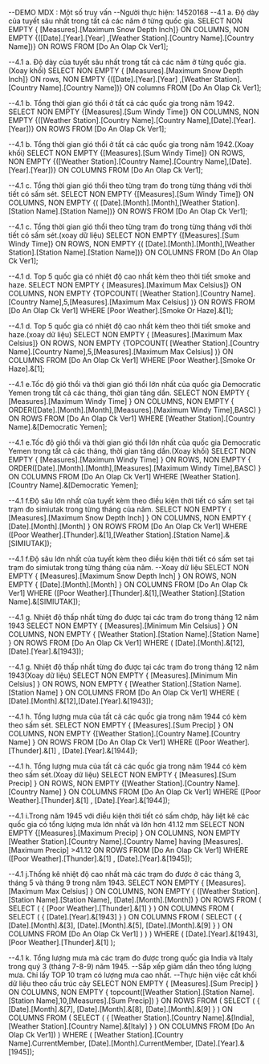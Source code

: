 ﻿--DEMO MDX : Một số truy vấn
--Người thực hiện: 14520168
--4.1 a. Độ dày của tuyết sâu nhất trong tất cả các năm ở từng quốc gia.
SELECT NON EMPTY { [Measures].[Maximum Snow Depth Inch]} ON COLUMNS,
		NON EMPTY {([Date].[Year].[Year] ,[Weather Station].[Country Name].[Country Name])} ON ROWS
FROM [Do An Olap Ck Ver1];

--4.1 a. Độ dày của tuyết sâu nhất trong tất cả các năm ở từng quốc gia.(Xoay khối)
SELECT NON EMPTY { [Measures].[Maximum Snow Depth Inch]} ON rows,
		NON EMPTY {([Date].[Year].[Year] ,[Weather Station].[Country Name].[Country Name])} ON columns
FROM [Do An Olap Ck Ver1];

--4.1 b. Tổng thời gian gió thổi ở tất cả các quốc gia trong năm 1942.
SELECT NON EMPTY {[Measures].[Sum Windy Time]} ON COLUMNS,
		NON EMPTY {([Weather Station].[Country Name].[Country Name],[Date].[Year].[Year])} ON ROWS
FROM [Do An Olap Ck Ver1];

--4.1 b. Tổng thời gian gió thổi ở tất cả các quốc gia trong năm 1942.(Xoay khối)
SELECT NON EMPTY {[Measures].[Sum Windy Time]} ON ROWS,
		NON EMPTY {([Weather Station].[Country Name].[Country Name],[Date].[Year].[Year])} ON COLUMNS
FROM [Do An Olap Ck Ver1];

--4.1 c. Tổng thời gian gió thổi theo từng trạm đo trong từng tháng với thời tiết có sấm sét.
SELECT NON EMPTY {[Measures].[Sum Windy Time]} ON COLUMNS,
		NON EMPTY {( [Date].[Month].[Month],[Weather Station].[Station Name].[Station Name])} ON ROWS
FROM [Do An Olap Ck Ver1];

--4.1 c. Tổng thời gian gió thổi theo từng trạm đo trong từng tháng với thời tiết có sấm sét.(xoay dữ liệu)
SELECT NON EMPTY {[Measures].[Sum Windy Time]} ON ROWS,
		NON EMPTY {( [Date].[Month].[Month],[Weather Station].[Station Name].[Station Name])} ON COLUMNS
FROM [Do An Olap Ck Ver1];

--4.1 d. Top 5 quốc gia có nhiệt độ cao nhất kèm theo thời tiết smoke and haze.
SELECT NON EMPTY { [Measures].[Maximum Max Celsius]} ON COLUMNS,
		NON EMPTY {TOPCOUNT(
			[Weather Station].[Country Name].[Country Name],5,[Measures].[Maximum Max Celsius]
			)} ON ROWS
FROM [Do An Olap Ck Ver1]
WHERE [Poor Weather].[Smoke Or Haze].&[1];

--4.1 d. Top 5 quốc gia có nhiệt độ cao nhất kèm theo thời tiết smoke and haze.(xoay dữ liệu)
SELECT NON EMPTY { [Measures].[Maximum Max Celsius]} ON ROWS,
		NON EMPTY {TOPCOUNT(
			[Weather Station].[Country Name].[Country Name],5,[Measures].[Maximum Max Celsius]
			)} ON COLUMNS
FROM [Do An Olap Ck Ver1]
WHERE [Poor Weather].[Smoke Or Haze].&[1];

--4.1 e.Tốc độ gió thổi và thời gian gió thổi lớn nhất của quốc gia Democratic Yemen trong tất cả các tháng, thời gian tăng dần.
 SELECT NON EMPTY { [Measures].[Maximum Windy Time] } ON COLUMNS, 
		NON EMPTY { ORDER([Date].[Month].[Month],[Measures].[Maximum Windy Time],BASC) }  ON ROWS
 FROM [Do An Olap Ck Ver1]
 WHERE [Weather Station].[Country Name].&[Democratic Yemen];

 --4.1 e.Tốc độ gió thổi và thời gian gió thổi lớn nhất của quốc gia Democratic Yemen trong tất cả các tháng, thời gian tăng dần.(Xoay khối)
 SELECT NON EMPTY { [Measures].[Maximum Windy Time] } ON ROWS, 
		NON EMPTY { ORDER([Date].[Month].[Month],[Measures].[Maximum Windy Time],BASC) }  ON COLUMNS
 FROM [Do An Olap Ck Ver1]
 WHERE [Weather Station].[Country Name].&[Democratic Yemen];

--4.1 f.Độ sâu lớn nhất của tuyết kèm theo điều kiện thời tiết có sấm set tại trạm đo simiutak  trong từng tháng của năm.
 SELECT NON EMPTY { [Measures].[Maximum Snow Depth Inch] } ON COLUMNS, 
		NON EMPTY { [Date].[Month].[Month] }  ON ROWS
 FROM [Do An Olap Ck Ver1]
 WHERE ([Poor Weather].[Thunder].&[1],[Weather Station].[Station Name].&[SIMIUTAK]);

 --4.1 f.Độ sâu lớn nhất của tuyết kèm theo điều kiện thời tiết có sấm set tại trạm đo simiutak  trong từng tháng của năm.
 --Xoay dữ liệu
 SELECT NON EMPTY { [Measures].[Maximum Snow Depth Inch] } ON ROWS, 
		NON EMPTY { [Date].[Month].[Month] }  ON COLUMNS
 FROM [Do An Olap Ck Ver1]
 WHERE ([Poor Weather].[Thunder].&[1],[Weather Station].[Station Name].&[SIMIUTAK]);

--4.1 g. Nhiệt độ thấp nhất từng đo được tại các trạm đo trong tháng 12 năm 1943
 SELECT NON EMPTY { [Measures].[Minimum Min Celsius] } ON COLUMNS, 
		NON EMPTY { [Weather Station].[Station Name].[Station Name] }  ON ROWS
 FROM [Do An Olap Ck Ver1]
 WHERE ( [Date].[Month].&[12],[Date].[Year].&[1943]);

 --4.1 g. Nhiệt độ thấp nhất từng đo được tại các trạm đo trong tháng 12 năm 1943(Xoay dữ liệu)
 SELECT NON EMPTY { [Measures].[Minimum Min Celsius] } ON ROWS, 
		NON EMPTY { [Weather Station].[Station Name].[Station Name] }  ON COLUMNS
 FROM [Do An Olap Ck Ver1]
 WHERE ( [Date].[Month].&[12],[Date].[Year].&[1943]);


--4.1 h. Tổng lượng mưa của tất cả các quốc gia trong năm 1944 có kèm theo sấm sét.
 SELECT NON EMPTY { [Measures].[Sum Precip] } ON COLUMNS, 
		NON EMPTY {[Weather Station].[Country Name].[Country Name]  }  ON ROWS
 FROM [Do An Olap Ck Ver1]
 WHERE ([Poor Weather].[Thunder].&[1] , [Date].[Year].&[1944]);

--4.1 h. Tổng lượng mưa của tất cả các quốc gia trong năm 1944 có kèm theo sấm sét.(Xoay dữ liệu)
 SELECT NON EMPTY { [Measures].[Sum Precip] } ON ROWS, 
		NON EMPTY {[Weather Station].[Country Name].[Country Name]  }  ON COLUMNS
 FROM [Do An Olap Ck Ver1]
 WHERE ([Poor Weather].[Thunder].&[1] , [Date].[Year].&[1944]);

 --4.1 i.Trong năm 1945 với điều kiện thời tiết có sấm chớp, hãy liệt kê các quốc gia có tổng lượng mưa lớn nhất và lớn hơn 41.12 mm
 SELECT NON EMPTY {[Measures].[Maximum Precip] } ON COLUMNS, 
		NON EMPTY  [Weather Station].[Country Name].[Country Name] having [Measures].[Maximum Precip] >41.12 ON ROWS
 FROM [Do An Olap Ck Ver1]
 WHERE ([Poor Weather].[Thunder].&[1] , [Date].[Year].&[1945]);

 --4.1 j.Thống kê nhiệt độ cao nhất mà các trạm đo được ở các tháng 3, tháng 5 và tháng 9 trong năm 1943.
SELECT NON EMPTY { [Measures].[Maximum Max Celsius] } ON COLUMNS, 
		NON EMPTY { ([Weather Station].[Station Name].[Station Name], [Date].[Month].[Month]) }  ON ROWS 
FROM ( SELECT ( { [Poor Weather].[Thunder].&[1] } ) ON COLUMNS 
		FROM ( SELECT ( { [Date].[Year].&[1943] } ) ON COLUMNS 
				FROM ( SELECT ( { [Date].[Month].&[3], [Date].[Month].&[5], [Date].[Month].&[9] } ) ON COLUMNS
					 FROM [Do An Olap Ck Ver1]
					 )
			 )
	) 
WHERE ( [Date].[Year].&[1943], [Poor Weather].[Thunder].&[1] );


 --4.1 k. Tổng lượng mưa mà các trạm đo được trong quốc gia India và Italy trong quý 3 (tháng 7-8-9) năm 1945. 
 --Sắp xếp giảm dần theo tổng lượng mưa. Chỉ lấy TOP 10 trạm có lượng mưa cao nhất.
 --Thực hiện việc cắt khối dữ liệu theo cấu trúc cây
SELECT NON EMPTY { [Measures].[Sum Precip] } ON COLUMNS, 
		NON EMPTY { topcount([Weather Station].[Station Name].[Station Name],10,[Measures].[Sum Precip]) }  ON ROWS 
FROM ( SELECT ( { [Date].[Month].&[7], [Date].[Month].&[8], [Date].[Month].&[9] } ) ON COLUMNS 
		FROM ( SELECT ( { [Weather Station].[Country Name].&[India], [Weather Station].[Country Name].&[Italy] } ) ON COLUMNS 
				FROM [Do An Olap Ck Ver1])
			) 
WHERE ( [Weather Station].[Country Name].CurrentMember, [Date].[Month].CurrentMember, [Date].[Year].&[1945]); 


